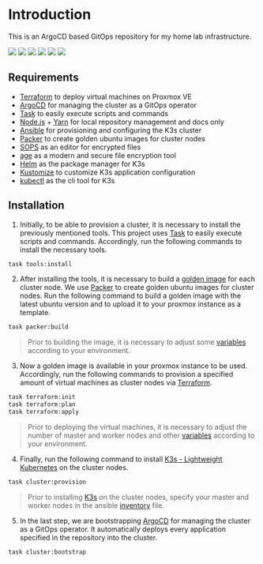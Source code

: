 # Introduction

This is an ArgoCD based GitOps repository for my home lab infrastructure.

<div style={{ display: "flex", marginTop: "10px" }}>
  <img src="https://img.shields.io/badge/kubernetes-%23326ce5.svg?style=for-the-badge&logo=kubernetes&logoColor=white" />
  <img
    style={{ marginLeft: "5px" }}
    src="https://img.shields.io/badge/terraform-%235835CC.svg?style=for-the-badge&logo=terraform&logoColor=white"
  />
  <img
    style={{ marginLeft: "5px" }}
    src="https://img.shields.io/badge/ansible-%231A1918.svg?style=for-the-badge&logo=ansible&logoColor=white"
  />
  <img
    style={{ marginLeft: "5px" }}
    src="https://img.shields.io/badge/packer-%23E7EEF0.svg?style=for-the-badge&logo=packer&logoColor=%2302A8EF"
  />
  <img
    style={{ marginLeft: "5px" }}
    src="https://img.shields.io/badge/node.js-6DA55F?style=for-the-badge&logo=node.js&logoColor=white"
  />
  <img
    style={{ marginLeft: "5px" }}
    src="https://img.shields.io/badge/yarn-%232C8EBB.svg?style=for-the-badge&logo=yarn&logoColor=white"
  />
</div>

## Requirements

- [Terraform](https://www.terraform.io/) to deploy virtual machines on Proxmox VE
- [ArgoCD](https://argoproj.github.io/cd/) for managing the cluster as a GitOps operator
- [Task](https://taskfile.dev/) to easily execute scripts and commands
- [Node.js](https://nodejs.org/) + [Yarn](https://yarnpkg.com/) for local repository management and docs only
- [Ansible](https://docs.ansible.com/ansible/latest/installation_guide/intro_installation.html) for provisioning and configuring the K3s cluster
- [Packer](https://www.packer.io/) to create golden ubuntu images for cluster nodes
- [SOPS](https://github.com/getsops/sops) as an editor for encrypted files
- [age](https://github.com/FiloSottile/age) as a modern and secure file encryption tool
- [Helm](https://helm.sh/) as the package manager for K3s
- [Kustomize](https://kustomize.io/) to customize K3s application configuration
- [kubectl](https://kubernetes.io/de/docs/tasks/tools/install-kubectl/) as the cli tool for K3s

>

## Installation

1. Initially, to be able to provision a cluster, it is necessary to install the previously mentioned tools. This project uses [Task](https://taskfile.dev/) to easily execute scripts and commands. Accordingly, run the following commands to install the necessary tools.

```bash copy
task tools:install
```

2. After installing the tools, it is necessary to build a [golden image](https://developer.hashicorp.com/packer/tutorials/cloud-production/golden-image-with-hcp-packer) for each cluster node. We use [Packer](https://www.packer.io/) to create golden ubuntu images for cluster nodes. Run the following command to build a golden image with the latest ubuntu version and to upload it to your proxmox instance as a template.

```bash copy
task packer:build
```

> Prior to building the image, it is necessary to adjust some [variables](https://github.com/amrap030/k3s-gitops/blob/main/packer/credentials.pkr.hcl) according to your environment.

3. Now a golden image is available in your proxmox instance to be used. Accordingly, run the following commands to provision a specified amount of virtual machines as cluster nodes via [Terraform](https://www.terraform.io/).

```bash copy
task terraform:init
task terraform:plan
task terraform:apply
```

> Prior to deploying the virtual machines, it is necessary to adjust the number of master and worker nodes and other [variables](https://github.com/amrap030/k3s-gitops/blob/main/terraform/credentials.auto.tfvars) according to your environment.

4. Finally, run the following command to install [K3s - Lightweight Kubernetes](https://docs.k3s.io/) on the cluster nodes.

```bash copy
task cluster:provision
```

> Prior to installing [K3s](https://docs.k3s.io/) on the cluster nodes, specify your master and worker nodes in the ansible [inventory](https://github.com/amrap030/k3s-ansible/blob/master/inventory/cluster/hosts.ini) file.

5. In the last step, we are bootstrapping [ArgoCD](https://argoproj.github.io/cd/) for managing the cluster as a GitOps operator. It automatically deploys every application specified in the repository into the cluster.

```bash copy
task cluster:bootstrap
```
